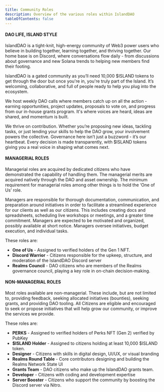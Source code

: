 ```yaml
---
title: Community Roles
description: Overview of the various roles within IslandDAO
tableOfContents: false
---
```


#### DAO LIFE, ISLAND STYLE

IslandDAO is a tight-knit, high-energy community of Web3 power users who believe in building together, learning together, and thriving together. Our home base is on Discord, where conversations flow daily - from discussions about governance and new Solana trends to helping new members find their footing.

IslandDAO is a gated community as you’ll need 10,000 $ISLAND tokens to get through the door but once you're in, you're truly part of the Island. It’s welcoming, collaborative, and full of people ready to help you plug into the ecosystem.

We host weekly DAO calls where members catch up on all the action - earning opportunities, project updates, proposals to vote on, and progress from our in-house grants program. It's where voices are heard, ideas are shared, and momentum is built.

We thrive on contribution. Whether you’re proposing new ideas, tackling tasks, or just lending your skills to help the DAO grow, your involvement powers the collective. Governance here isn’t just a buzzword - it’s our heartbeat. Every decision is made transparently, with $ISLAND tokens giving you a real voice in shaping what comes next.

#### MANAGERIAL ROLES

Managerial roles are acquired by dedicated citizens who have demonstrated the capability of handling them. The managerial merits are acquired natively through the DAO and asset ownership. The minimum requirement for managerial roles among other things is to hold the ‘One of Us’ role.

Managers are responsible for thorough documentation, communication, and preparation around initiatives in order to facilitate a streamlined experience for our clients as well as our citizens. This includes creating docs and spreadsheets, scheduling live workshops or meetings, and a greater time commitment. Managers are expected to be motivated and organized, possibly available at short notice. Managers oversee initiatives, budget execution, and individual tasks.

These roles are:

- **One of Us** - Assigned to verified holders of the Gen 1 NFT. 
- **Discord Warrior** - Citizens responsible for the upkeep, structure, and moderation of the IslandDAO Discord server
- **Realms Council** - DAO citizens who are members of the Realms governance council, playing a key role in on-chain decision-making.

#### NON-MANAGERIAL ROLES

Most roles available are non-managerial. These include, but are not limited to, providing feedback, seeking allocated initiatives (bounties), seeking grants, and providing DAO tooling. All Citizens are eligible and encouraged to seek or propose initiatives that will help grow our community, or improve the services we provide.

These roles are:

- **PERKS** - Assigned to verified holders of Perks NFT (Gen 2) verified by PubKey 
- **$ISLAND Holder** - Assigned to citizens holding at least 10,000 $ISLAND token. 
- **Designer** - Citizens with skills in digital design, UI/UX, or visual branding
- **Realms Round Table** - Core contributors designing and building the Realms Network State UI
- **Grants Team** - DAO citizens who make up the IslandDAO grants team. 
- **Developer** - Citizens with coding and development expertise
- **Server Booster** - Citizens who support the community by boosting the Discord server via Nitro.
